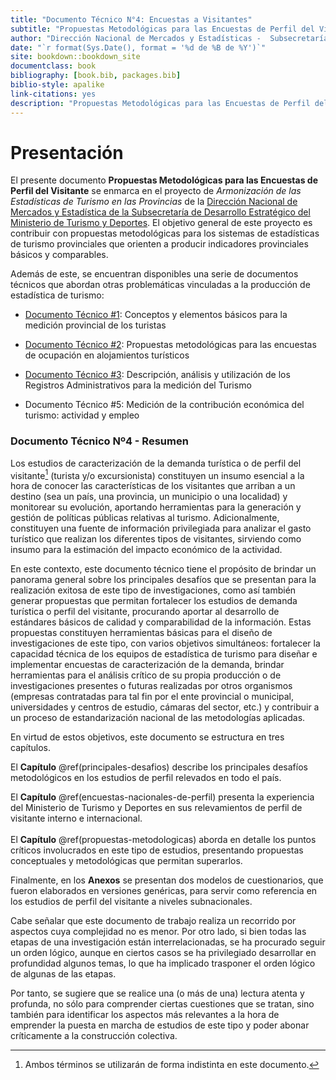 ```yaml
---
title: "Documento Técnico N°4: Encuestas a Visitantes"
subtitle: "Propuestas Metodológicas para las Encuestas de Perfil del Visitante"
author: "Dirección Nacional de Mercados y Estadísticas -  Subsecretaría de Desarrollo Estratégico"
date: "`r format(Sys.Date(), format = '%d de %B de %Y')`"
site: bookdown::bookdown_site
documentclass: book
bibliography: [book.bib, packages.bib]
biblio-style: apalike
link-citations: yes
description: "Propuestas Metodológicas para las Encuestas de Perfil del Visitante"
---
```


# **Presentación** {.unnumbered}

El presente documento **Propuestas Metodológicas para las Encuestas de Perfil del Visitante** se enmarca en el proyecto de *Armonización de las Estadísticas de Turismo en las Provincias* de la [Dirección Nacional de Mercados y Estadística de la Subsecretaría de Desarrollo Estratégico del Ministerio de Turismo y Deportes](http://datos.yvera.gob.ar/). El objetivo general de este proyecto es contribuir con propuestas metodológicas para los sistemas de estadísticas de turismo provinciales que orienten a producir indicadores provinciales básicos y comparables.

Además de este, se encuentran disponibles una serie de documentos técnicos que abordan otras problemáticas vinculadas a la producción de estadística de turismo:

-   [Documento Técnico \#1](https://dnme-minturdep.github.io/DT1_medicion_turismo/): Conceptos y elementos básicos para la medición provincial de los turistas

-   [Documento Técnico \#2](https://dnme-minturdep.github.io/DT2_encuestas/): Propuestas metodológicas para las encuestas de ocupación en alojamientos turísticos

-   [Documento Técnico \#3](https://dnme-minturdep.github.io/DT3_registros_adminsitrativos/): Descripción, análisis y utilización de los Registros Administrativos para la medición del Turismo

-   Documento Técnico \#5: Medición de la contribución económica del turismo: actividad y empleo

### Documento Técnico Nº4 - Resumen {.unnumbered}

Los estudios de caracterización de la demanda turística o de perfil del visitante[^index-1] (turista y/o excursionista) constituyen un insumo esencial a la hora de conocer las características de los visitantes que arriban a un destino (sea un país, una provincia, un municipio o una localidad) y monitorear su evolución, aportando herramientas para la generación y gestión de políticas públicas relativas al turismo. Adicionalmente, constituyen una fuente de información privilegiada para analizar el gasto turístico que realizan los diferentes tipos de visitantes, sirviendo como insumo para la estimación del impacto económico de la actividad.

[^index-1]: Ambos términos se utilizarán de forma indistinta en este documento.

En este contexto, este documento técnico tiene el propósito de brindar un panorama general sobre los principales desafíos que se presentan para la realización exitosa de este tipo de investigaciones, como así también generar propuestas que permitan fortalecer los estudios de demanda turística o perfil del visitante, procurando aportar al desarrollo de estándares básicos de calidad y comparabilidad de la información. Estas propuestas constituyen herramientas básicas para el diseño de investigaciones de este tipo, con varios objetivos simultáneos: fortalecer la capacidad técnica de los equipos de estadística de turismo para diseñar e implementar encuestas de caracterización de la demanda, brindar herramientas para el análisis crítico de su propia producción o de investigaciones presentes o futuras realizadas por otros organismos (empresas contratadas para tal fin por el ente provincial o municipal, universidades y centros de estudio, cámaras del sector, etc.) y contribuir a un proceso de estandarización nacional de las metodologías aplicadas.

En virtud de estos objetivos, este documento se estructura en tres capítulos.

El **Capítulo** \@ref(principales-desafios) describe los principales desafíos metodológicos en los estudios de perfil relevados en todo el país.

El **Capítulo** \@ref(encuestas-nacionales-de-perfil) presenta la experiencia del Ministerio de Turismo y Deportes en sus relevamientos de perfil de visitante interno e internacional.\
\
El **Capítulo** \@ref(propuestas-metodologicas) aborda en detalle los puntos críticos involucrados en este tipo de estudios, presentando propuestas conceptuales y metodológicas que permitan superarlos.

Finalmente, en los **Anexos** se presentan dos modelos de cuestionarios, que fueron elaborados en versiones genéricas, para servir como referencia en los estudios de perfil del visitante a niveles subnacionales.

Cabe señalar que este documento de trabajo realiza un recorrido por aspectos cuya complejidad no es menor. Por otro lado, si bien todas las etapas de una investigación están interrelacionadas, se ha procurado seguir un orden lógico, aunque en ciertos casos se ha privilegiado desarrollar en profundidad algunos temas, lo que ha implicado trasponer el orden lógico de algunas de las etapas.

Por tanto, se sugiere que se realice una (o más de una) lectura atenta y profunda, no sólo para comprender ciertas cuestiones que se tratan, sino también para identificar los aspectos más relevantes a la hora de emprender la puesta en marcha de estudios de este tipo y poder abonar críticamente a la construcción colectiva.
